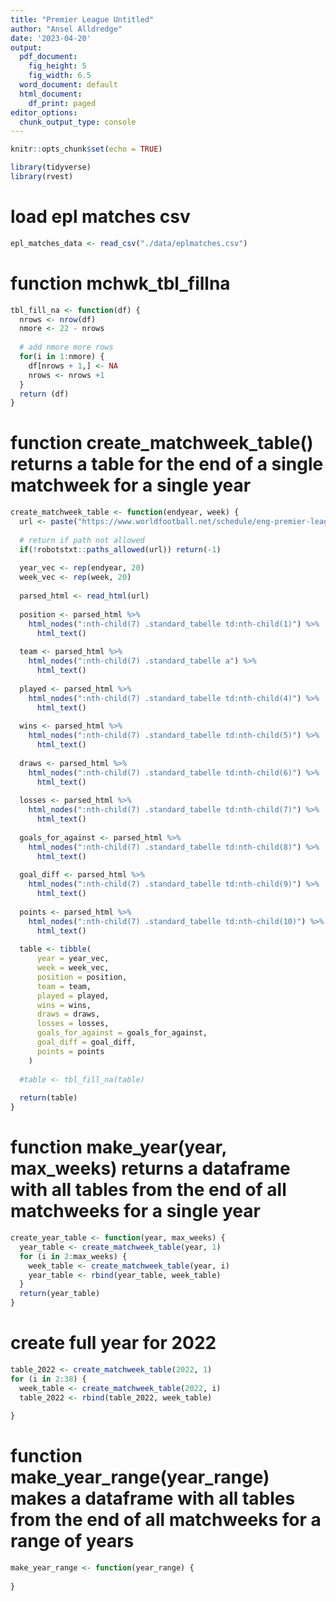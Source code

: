 ```yaml
---
title: "Premier League Untitled"
author: "Ansel Alldredge"
date: '2023-04-20'
output:
  pdf_document:
    fig_height: 5
    fig_width: 6.5
  word_document: default
  html_document:
    df_print: paged
editor_options: 
  chunk_output_type: console
---
```


```r
knitr::opts_chunk$set(echo = TRUE)
```

```r
library(tidyverse)
library(rvest)
```


# load epl matches csv
```r
epl_matches_data <- read_csv("./data/eplmatches.csv")
```
# function mchwk_tbl_fillna
```r
tbl_fill_na <- function(df) {
  nrows <- nrow(df)
  nmore <- 22 - nrows
  
  # add nmore more rows
  for(i in 1:nmore) {
    df[nrows + 1,] <- NA
    nrows <- nrows +1
  }
  return (df)
}
```



# function create_matchweek_table() returns a table for the end of a single matchweek for a single year
```r
create_matchweek_table <- function(endyear, week) {
  url <- paste("https://www.worldfootball.net/schedule/eng-premier-league-", endyear - 1, "-", endyear, "-spieltag/", week, "/", sep="")
  
  # return if path not allowed
  if(!robotstxt::paths_allowed(url)) return(-1)
  
  year_vec <- rep(endyear, 20)
  week_vec <- rep(week, 20)
  
  parsed_html <- read_html(url)
  
  position <- parsed_html %>%
    html_nodes(":nth-child(7) .standard_tabelle td:nth-child(1)") %>%
      html_text()
  
  team <- parsed_html %>%
    html_nodes(":nth-child(7) .standard_tabelle a") %>%
      html_text()
    
  played <- parsed_html %>%
    html_nodes(":nth-child(7) .standard_tabelle td:nth-child(4)") %>%
      html_text()
    
  wins <- parsed_html %>%
    html_nodes(":nth-child(7) .standard_tabelle td:nth-child(5)") %>%
      html_text()
    
  draws <- parsed_html %>%
    html_nodes(":nth-child(7) .standard_tabelle td:nth-child(6)") %>%
      html_text()
    
  losses <- parsed_html %>%
    html_nodes(":nth-child(7) .standard_tabelle td:nth-child(7)") %>%
      html_text()
    
  goals_for_against <- parsed_html %>%
    html_nodes(":nth-child(7) .standard_tabelle td:nth-child(8)") %>%
      html_text()
    
  goal_diff <- parsed_html %>%
    html_nodes(":nth-child(7) .standard_tabelle td:nth-child(9)") %>%
      html_text()
    
  points <- parsed_html %>%
    html_nodes(":nth-child(7) .standard_tabelle td:nth-child(10)") %>%
      html_text()
  
  table <- tibble(
      year = year_vec,
      week = week_vec,
      position = position,
      team = team,
      played = played,
      wins = wins,
      draws = draws,
      losses = losses,
      goals_for_against = goals_for_against,
      goal_diff = goal_diff,
      points = points
    )
  
  #table <- tbl_fill_na(table)
  
  return(table)
}

```

# function make_year(year, max_weeks) returns a dataframe with all tables from the end of all matchweeks for a single year
```r
create_year_table <- function(year, max_weeks) {
  year_table <- create_matchweek_table(year, 1)
  for (i in 2:max_weeks) {
    week_table <- create_matchweek_table(year, i)
    year_table <- rbind(year_table, week_table)
  }
  return(year_table)
}
```

# create full year for 2022
```r
table_2022 <- create_matchweek_table(2022, 1)
for (i in 2:38) {
  week_table <- create_matchweek_table(2022, i)
  table_2022 <- rbind(table_2022, week_table)
  
}
```

# function make_year_range(year_range) makes a dataframe with all tables from the end of all matchweeks for a range of years
```r
make_year_range <- function(year_range) {
  
}
```

